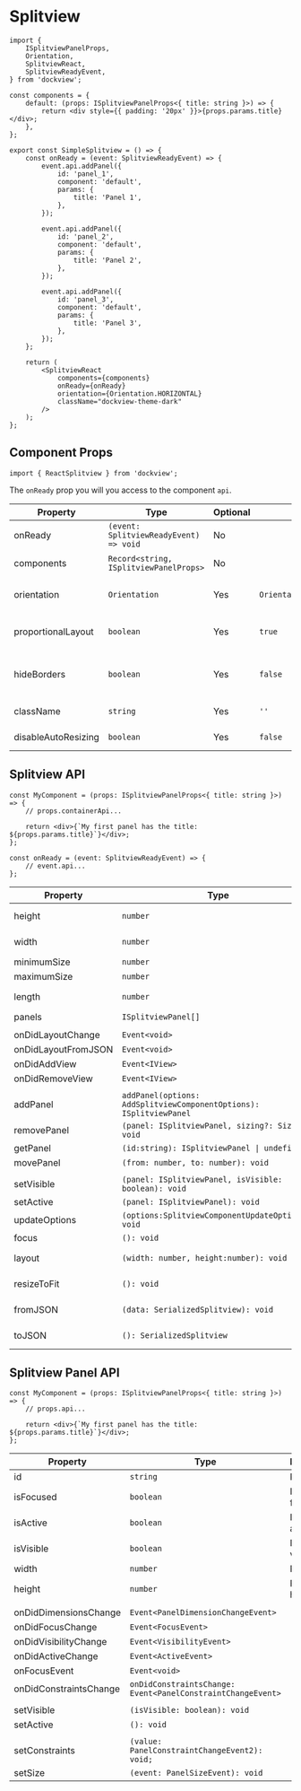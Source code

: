 
# Splitview

<div
    style={{
        height: '100px',
        backgroundColor: 'rgb(30,30,30)',
        color: 'white',
        margin: '20px 0px',
    }}
>
    <SimpleSplitview />
</div>

```tsx
import {
    ISplitviewPanelProps,
    Orientation,
    SplitviewReact,
    SplitviewReadyEvent,
} from 'dockview';

const components = {
    default: (props: ISplitviewPanelProps<{ title: string }>) => {
        return <div style={{ padding: '20px' }}>{props.params.title}</div>;
    },
};

export const SimpleSplitview = () => {
    const onReady = (event: SplitviewReadyEvent) => {
        event.api.addPanel({
            id: 'panel_1',
            component: 'default',
            params: {
                title: 'Panel 1',
            },
        });

        event.api.addPanel({
            id: 'panel_2',
            component: 'default',
            params: {
                title: 'Panel 2',
            },
        });

        event.api.addPanel({
            id: 'panel_3',
            component: 'default',
            params: {
                title: 'Panel 3',
            },
        });
    };

    return (
        <SplitviewReact
            components={components}
            onReady={onReady}
            orientation={Orientation.HORIZONTAL}
            className="dockview-theme-dark"
        />
    );
};
```

## Component Props

```tsx
import { ReactSplitview } from 'dockview';
```

The `onReady` prop you will you access to the component `api`.

| Property            | Type                                   | Optional | Default                  | Description                                             |
| ------------------- | -------------------------------------- | -------- | ------------------------ | ------------------------------------------------------- |
| onReady             | `(event: SplitviewReadyEvent) => void` | No       |                          |                                                         |
| components          | `Record<string, ISplitviewPanelProps>` | No       |                          | Panel renderers                                         |
| orientation         | `Orientation`                          | Yes      | `Orientation.HORIZONTAL` | Orientation of the Splitview                            |
| proportionalLayout  | `boolean`                              | Yes      | `true`                   | See [Proportional layout](/basics/#proportional-layout) |
| hideBorders         | `boolean`                              | Yes      | `false`                  | Hide the borders between panels                         |
| className           | `string`                               | Yes      | `''`                     | Attaches a classname                                    |
| disableAutoResizing | `boolean`                              | Yes      | `false`                  | See [Auto resizing](/basics/#auto-resizing)             |

## Splitview API

```tsx
const MyComponent = (props: ISplitviewPanelProps<{ title: string }>) => {
    // props.containerApi...

    return <div>{`My first panel has the title: ${props.params.title}`}</div>;
};
```

```tsx
const onReady = (event: SplitviewReadyEvent) => {
    // event.api...
};
```

| Property            | Type                                                               | Description                                 |
| ------------------- | ------------------------------------------------------------------ | ------------------------------------------- |
| height              | `number`                                                           | Component pixel height                      |
| width               | `number`                                                           | Component pixel width                       |
| minimumSize         | `number`                                                           |                                             |
| maximumSize         | `number`                                                           |                                             |
| length              | `number`                                                           | Number of panels                            |
| panels              | `ISplitviewPanel[]`                                                |                                             |
|                     |                                                                    |                                             |
| onDidLayoutChange   | `Event<void>`                                                      |                                             |
| onDidLayoutFromJSON | `Event<void>`                                                      |                                             |
| onDidAddView        | `Event<IView>`                                                     |                                             |
| onDidRemoveView     | `Event<IView>`                                                     |                                             |
|                     |                                                                    |                                             |
| addPanel            | `addPanel(options: AddSplitviewComponentOptions): ISplitviewPanel` |                                             |
| removePanel         | `(panel: ISplitviewPanel, sizing?: Sizing): void`                  |                                             |
| getPanel            | `(id:string): ISplitviewPanel \| undefined`                        |                                             |
| movePanel           | `(from: number, to: number): void`                                 |                                             |
|                     |                                                                    |
| setVisible          | `(panel: ISplitviewPanel, isVisible: boolean): void`               |                                             |
| setActive           | `(panel: ISplitviewPanel): void`                                   |                                             |
| updateOptions       | `(options:SplitviewComponentUpdateOptions): void`                  |                                             |
| focus               | `(): void`                                                         |                                             |
| layout              | `(width: number, height:number): void`                             | See [Auto resizing](/basics/#auto-resizing) |
| resizeToFit         | `(): void`                                                         | See [Auto resizing](/basics/#auto-resizing) |
| fromJSON            | `(data: SerializedSplitview): void`                                | See [Serialization](/basics/#serialization) |
| toJSON              | `(): SerializedSplitview`                                          | See [Serialization](/basics/#serialization) |

## Splitview Panel API

```tsx
const MyComponent = (props: ISplitviewPanelProps<{ title: string }>) => {
    // props.api...

    return <div>{`My first panel has the title: ${props.params.title}`}</div>;
};
```

| Property               | Type                                                        | Description      |
| ---------------------- | ----------------------------------------------------------- | ---------------- |
| id                     | `string`                                                    | Panel id         |
| isFocused              | `boolean`                                                   | Is panel focsed  |
| isActive               | `boolean`                                                   | Is panel active  |
| isVisible              | `boolean`                                                   | Is panel visible |
| width                  | `number`                                                    | Panel width      |
| height                 | `number`                                                    | Panel height     |
|                        |                                                             |
| onDidDimensionsChange  | `Event<PanelDimensionChangeEvent>`                          |                  |
| onDidFocusChange       | `Event<FocusEvent>`                                         |                  |
| onDidVisibilityChange  | `Event<VisibilityEvent>`                                    |                  |
| onDidActiveChange      | `Event<ActiveEvent>`                                        |                  |
| onFocusEvent           | `Event<void>`                                               |                  |
| onDidConstraintsChange | `onDidConstraintsChange: Event<PanelConstraintChangeEvent>` |                  |
|                        |                                                             |                  |
| setVisible             | `(isVisible: boolean): void`                                |                  |
| setActive              | `(): void`                                                  |                  |
|                        |                                                             |                  |
| setConstraints         | `(value: PanelConstraintChangeEvent2): void;`               |                  |
| setSize                | `(event: PanelSizeEvent): void`                             |                  |
